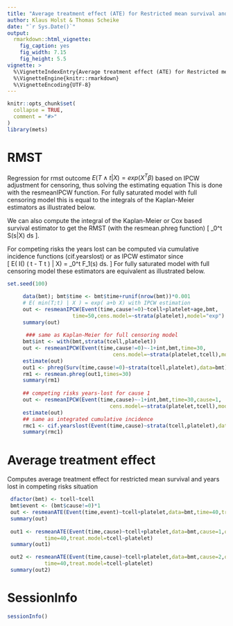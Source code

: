```yaml
---
title: "Average treatment effect (ATE) for Restricted mean survival and years lost of Competing risks"
author: Klaus Holst & Thomas Scheike
date: "`r Sys.Date()`"
output:
  rmarkdown::html_vignette:
    fig_caption: yes
    fig_width: 7.15
    fig_height: 5.5        
vignette: >
  %\VignetteIndexEntry{Average treatment effect (ATE) for Restricted mean survival and years lost of Competing risks}
  %\VignetteEngine{knitr::rmarkdown}
  %\VignetteEncoding{UTF-8}
---
```


```r
knitr::opts_chunk$set(
  collapse = TRUE,
  comment = "#>"
)
library(mets)
```


RMST 
====

Regression for rmst outcome $E(T \wedge t | X) = exp(X^T \beta)$ based on IPCW adjustment for censoring, thus solving
the estimating equation 
\begin{align*}
 & X^T [ (T \wedge t) \frac{I(C > T \wedge t)}{G_C(T \wedge t,X)} - exp(X^T \beta) ] = 0 .
\end{align*}
This is done with the resmeanIPCW function. 
For fully saturated model with full censoring model this is equal to the integrals of the Kaplan-Meier estimators as
illustrated below. 

We can also compute the integral of the Kaplan-Meier or Cox based  survival estimator to
get the RMST (with the resmean.phreg function)
\[ \int_0^t S(s|X) ds \].

For competing risks the years lost can be computed via cumulative incidence functions (cif.yearslost)
or as IPCW estimator since  
\[ E( I(\epsilon=1) ( t - T \wedge t ) | X) = \int_0^t F_1(s) ds. \] 
For fully saturated model with full censoring model these estimators are equivalent as illustrated below.


```r
set.seed(100)

     data(bmt); bmt$time <- bmt$time+runif(nrow(bmt))*0.001
     # E( min(T;t) | X ) = exp( a+b X) with IPCW estimation 
     out <- resmeanIPCW(Event(time,cause!=0)~tcell+platelet+age,bmt,
                     time=50,cens.model=~strata(platelet),model="exp")
     summary(out)
     
      ### same as Kaplan-Meier for full censoring model 
     bmt$int <- with(bmt,strata(tcell,platelet))
     out <- resmeanIPCW(Event(time,cause!=0)~-1+int,bmt,time=30,
                                  cens.model=~strata(platelet,tcell),model="lin")
     estimate(out)
     out1 <- phreg(Surv(time,cause!=0)~strata(tcell,platelet),data=bmt)
     rm1 <- resmean.phreg(out1,times=30)
     summary(rm1)
     
     ## competing risks years-lost for cause 1  
     out <- resmeanIPCW(Event(time,cause)~-1+int,bmt,time=30,cause=1,
                                 cens.model=~strata(platelet,tcell),model="lin")
     estimate(out)
     ## same as integrated cumulative incidence 
     rmc1 <- cif.yearslost(Event(time,cause)~strata(tcell,platelet),data=bmt,times=30,cause=1)
     summary(rmc1)

```

Average treatment effect 
=========================

Computes average treatment effect for restricted mean survival and years lost in competing risks situation

```r

 dfactor(bmt) <- tcell~tcell
 bmt$event <- (bmt$cause!=0)*1
 out <- resmeanATE(Event(time,event)~tcell+platelet,data=bmt,time=40,treat.model=tcell~platelet)
 summary(out)
 
 out1 <- resmeanATE(Event(time,cause)~tcell+platelet,data=bmt,cause=1,outcome="rmst-cause",
		    time=40,treat.model=tcell~platelet)
 summary(out1)

 out2 <- resmeanATE(Event(time,cause)~tcell+platelet,data=bmt,cause=2,outcome="rmst-cause",
		    time=40,treat.model=tcell~platelet)
 summary(out2)
```



SessionInfo
============


```r
sessionInfo()
```



